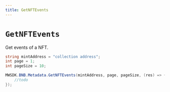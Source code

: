 ```yaml
---
title: GetNFTEvents
---
```


# `GetNFTEvents`

Get events of a NFT.

```csharp
string mintAddress = "collection address";
int page = 1;
int pageSize = 10;

MWSDK.BNB.Metadata.GetNFTEvents(mintAddress, page, pageSize, (res) => {
    //todo
});
```